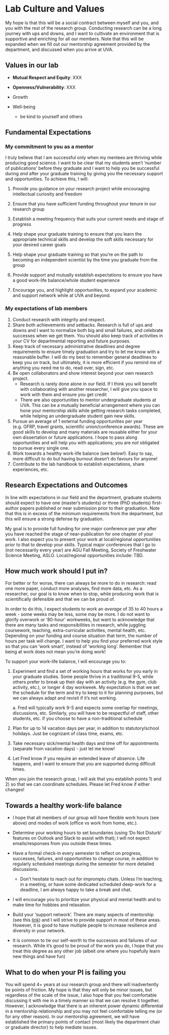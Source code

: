 # Lab Culture and Values {#cross}

My hope is that this will be a social contract between myself and you, and you with the rest of the research group. Conducting research can be a long journey with ups and downs, and I want to cultivate an environment that is supportive and enriching for all our members. Note that this will be expanded when we fill out our mentorship agreement provided by the department, and discussed when you arrive at UVA.

## Values in our lab

-   **Mutual Respect and Equity**: XXX

-   **Openness/Vulnerability**: XXX

-   Growth

-   Well-being

    -   be kind to yourself and others

## Fundamental Expectations

### My commitment to you as a mentor {.unnumbered}

I truly believe that I am successful only when my mentees are thriving while producing good science. I want to be clear that my students aren't 'number of publications' before they graduate and I want to help you be successful during *and* after your graduate training by giving you the necessary support and opportunities. To achieve this, I will:

1.  Provide you guidance on your research project while encouraging intellectual curiosity and freedom

2.  Ensure that you have sufficient funding throughout your tenure in our research group

3.  Establish a meeting frequency that suits your current needs and stage of progress

4.  Help shape your graduate training to ensure that you learn the appropriate technical skills and develop the soft skills necessary for your desired career goals

5.  Help shape your graduate training so that you're on the path to becoming an independent scientist by the time you graduate from the group

6.  Provide support and mutually establish expectations to ensure you have a good work-life balance/whole student experience

7.  Encourage you, and highlight opportunities, to expand your academic and support network while at UVA and beyond.

### My expectations of lab members {.unnumbered}

1.  Conduct research with integrity and respect.
2.  Share both achievements *and* setbacks. Research is full of ups and downs and I want to normalize both big and small failures, and celebrate successes when we get them. You should also keep track of activities in your CV for departmental reporting and future purposes.
3.  Keep track of necessary administrative deadlines and degree requirements to ensure timely graduation and try to let me know with a reasonable buffer. I will do my best to remember general deadlines to keep you on track, but ultimately, it is more efficient if you remind me of anything you need me to do, read over, sign, etc.
4.  Be open collaborators and show interest beyond your own research project.
    -   Research is rarely done alone in our field. If I think you will benefit with collaborating with another researcher, I will give you space to work with them and ensure you get credit
    -   There are also opportunities to mentor undergraduate students at UVA. This can be a mutually beneficial arrangement where you can hone your mentorship skills while getting research tasks completed, while helping an undergraduate student gain new skills.
5.  Pursue an average of 1 external funding opportunities per year (e.g. GFRP, travel grants, scientific union/conference awards). These are good skills to develop and many materials are reusable either for your own dissertation or future applications. I hope to pass along opportunities and will help you with applications; you are *not* obligated to pursue every single one.
6.  Work towards a healthy work-life balance (see below!). Easy to say, more difficult to do but having burnout doesn't do favours for anyone!
7.  Contribute to the lab handbook to establish expectations, share experiences, etc.

## Research Expectations and Outcomes

In line with expectations in our field and the department, graduate students should expect to have one (master's students) or three (PhD students) first-author papers published *or* near submission prior to their graduation. Note that this is in excess of the minimum requirements from the department, but this will ensure a strong defense by graduation.

My goal is to provide full funding for one major conference per year after you have reached the stage of near-publication for one chapter of your work. I also expect you to present your work at local/regional opportunities prior to that to develop your skills. Typical major conferences that I go to (not necessarily every year) are AGU Fall Meeting, Society of Freshwater Science Meeting, ASLO. Local/regional opportunities include: TBD.

## How much work should I put in?

For better or for worse, there can always be more to do in research: read one more paper, conduct more analyses, find more data, etc. As a researcher, our goal is to know when to stop, while producing work that is scientifically defensible and that we can be proud of.

In order to do this, I expect students to work an *average* of 35 to 40 hours a week - some weeks may be less, some may be more. I do not want to glorify overwork or '80-hour' workweeks, but want to acknowledge that there are many tasks and responsibilities in research, while juggling coursework, teaching, extra-curricular activities, mental health, etc. Depending on your funding and course situation that term, the number of hours per task will change. I want to help you find your preferred work style so that you can 'work smart', instead of 'working long'. Remember that being at work does not mean you're doing work!

To support your work-life balance, I will encourage you to:

1.  Experiment and find a set of working hours that works for you early in your graduate studies. Some people thrive in a traditional 9-5, while others prefer to break up their day with an activity (e.g. the gym, club activity, etc.), or longer 4 day workweek. My expectation is that we set the schedule for the term and try to keep to it for planning purposes, but we can always adapt and revisit if it's not working.

    a\. Fred will typically work 9-5 and expects some overlap for meetings, discussions, etc. Similarly, you will have to be respectful of staff, other students, etc. if you choose to have a non-traditional schedule

2.  Plan for up to 14 vacation days per year, in addition to statutory/school holidays. Just be cognizant of class time, exams, etc.

3.  Take necessary sick/mental health days and time off for appointments (separate from vacation days) - just let me know!

4.  Let Fred know if you require an extended leave of absence. Life happens, and I want to ensure that you are supported during difficult times.

When you join the research group, I will ask that you establish points 1) and 2) so that we can coordinate schedules. Please let Fred know if either changes!

## Towards a healthy work-life balance

-   I hope that all members of our group will have flexible work hours (see above) *and* modes of work (office vs work from home, etc.).

-   Determine your working hours to set boundaries (using 'Do Not Disturb' features on Outlook and Slack to assist with that); I will not expect emails/responses from you outside these times.

-   Have a formal check-in every semester to reflect on progress, successes, failures, and opportunities to change course, in addition to regularly scheduled meetings during the semester for more detailed discussions.

    -   Don't hesitate to reach out for impromptu chats. Unless I'm teaching, in a meeting, or have some dedicated scheduled deep-work for a deadline, I am always happy to take a break and chat.

-   I will encourage you to prioritize your physical and mental health and to make time for hobbies and relaxation.

-   Build your 'support network'. There are many aspects of mentorship (see this [link](https://eswnonline.org/mentor-mapping/)) and I will strive to provide support in most of these areas. However, it is good to have multiple people to increase resilience and diversity in your network.

-   It is common to tie our self-worth to the successes and failures of our research. While it's good to be proud of the work you do, I hope that you treat this degree as any other job (albeit one where you hopefully learn new things and have fun)

## What to do when your PI is failing you

You will spend 4+ years at our research group and there will inadvertently be points of friction. My hope is that they will only be minor issues, but regardless of the scale of the issue, I also hope that you feel comfortable discussing it with me in a timely manner so that we can resolve it together. However, I acknowledge that there is an inherent power dynamic differential in a mentorship relationship and you may not feel comfortable telling me (or for any other reason). In our mentorship agreement, we will have established the primary points of contact (most likely the department chair or graduate director) to help mediate issues.
